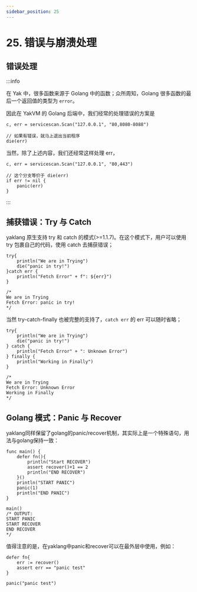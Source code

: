 ---
sidebar_position: 25
---

# 25. 错误与崩溃处理

## 错误处理

:::info

在 Yak 中，很多函数来源于 Golang 中的函数；众所周知，Golang 很多函数的最后一个返回值的类型为 `error`。

因此在 YakVM 的 Golang 后端中，我们经常的处理错误的方案是

```yak
c, err = servicescan.Scan("127.0.0.1", "80,8080-8088")

// 如果有错误，就马上退出当前程序
die(err)
```

当然，除了上述内容，我们还经常这样处理 err，

```yak
c, err = servicescan.Scan("127.0.0.1", "80,443")

// 这个分支等价于 die(err)
if err != nil {
    panic(err)
}
```

:::

## 捕获错误：Try 与 Catch

yaklang 原生支持 try 和 catch 的模式(>=1.1.7)。在这个模式下，用户可以使用 try 包裹自己的代码，使用 catch 去捕获错误；

```yak
try{
    println("We are in Trying")
    die("panic in try!")
}catch err {
    println("Fetch Error" + f": ${err}")
}

/*
We are in Trying
Fetch Error: panic in try!
*/
```

当然 try-catch-finally 也被完整的支持了，`catch err` 的 err 可以随时省略；

```yak
try{
    println("We are in Trying")
    die("panic in try!")
} catch {
    println("Fetch Error" + ": Unknown Error")
} finally {
    println("Working in Finally")
}

/*
We are in Trying
Fetch Error: Unknown Error
Working in Finally
*/
```

## Golang 模式：Panic 与 Recover

yaklang同样保留了golang的panic/recover机制，其实际上是一个特殊语句，用法与golang保持一致：

```yak
func main() {
    defer fn(){
        println("Start RECOVER")
        assert recover()+1 == 2
        println("END RECOVER")
    }()
    println("START PANIC")
    panic(1)
    println("END PANIC")
}

main()
/* OUTPUT:
START PANIC
START RECOVER
END RECOVER
*/
```

值得注意的是，在yaklang中panic和recover可以在最外层中使用，例如：

```yak
defer fn{
    err := recover()
    assert err == "panic test"
}

panic("panic test")
```